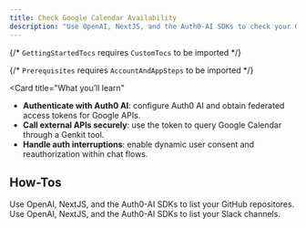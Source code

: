 ```yaml
---
title: Check Google Calendar Availability
description: "Use OpenAI, NextJS, and the Auth0-AI SDKs to check your Google Calendar availability."
---
```



{/* `GettingStartedTocs` requires `CustomTocs` to be imported */}

{/* `Prerequisites` requires `AccountAndAppSteps` to be imported */}



<Card
  title="What you’ll learn"
>
  - **Authenticate with Auth0 AI**: configure Auth0 AI and obtain federated access tokens for Google APIs.
  - **Call external APIs securely**: use the token to query Google Calendar through a Genkit tool.
  - **Handle auth interruptions**: enable dynamic user consent and reauthorization within chat flows.
</Card>

<Prerequisites />


<Tabs>
  <Tab
    title="Next.js"
    icon="/img/nextjs-light.svg"
  >
    <AIContainer>
      <DownloadManual
        repository={"auth0-lab/auth0-ai-js"}
        folderPath={"examples/calling-apis/chatbot/app/(genkit)"}
        />
      <UsingAI />
    </AIContainer>
    <GenKitSample />
  </Tab>
</Tabs>

<AccountLinking connectionLabel="Google" />

## How-Tos

<Columns cols={2}>
  <Card
    title="List GitHub Repositories"
    href="/calling-apis/genkit/how-tos/list-github-repositories"
    horizontal
  >
    Use OpenAI, NextJS, and the Auth0-AI SDKs to list your GitHub repositores.
  </Card>
  <Card
    title="List Slack Channels"
    href="/calling-apis/genkit/how-tos/list-slack-channels"
    horizontal
  >
    Use OpenAI, NextJS, and the Auth0-AI SDKs to list your Slack channels.
  </Card>
</Columns>


<Panel>
  <GettingStartedTocs
    sections={[
      {
        title: "SDKs",
        links: [
          { label: "NextJS-Auth0", href: "https://github.com/auth0/nextjs-auth0" },
          { label: "Auth0-AI/Genkit", href: "https://github.com/auth0-lab/auth0-ai-js/tree/main/packages/ai-genkit" },
        ]
      },
      {
        title: "Learn More",
        links: [
          { label: "What is Token vault?", href: "https://auth0.com/docs/secure/tokens/token-vault" },
          { label: "What is a connection?", href: "https://auth0.com/docs/authenticate/identity-providers" }
        ]
      },
      {
        title: "Integrations",
        links: [
          { label: "Google", href: "/integrations/google", target: "_self" }
        ]
      }
    ]}
  />
</Panel>
